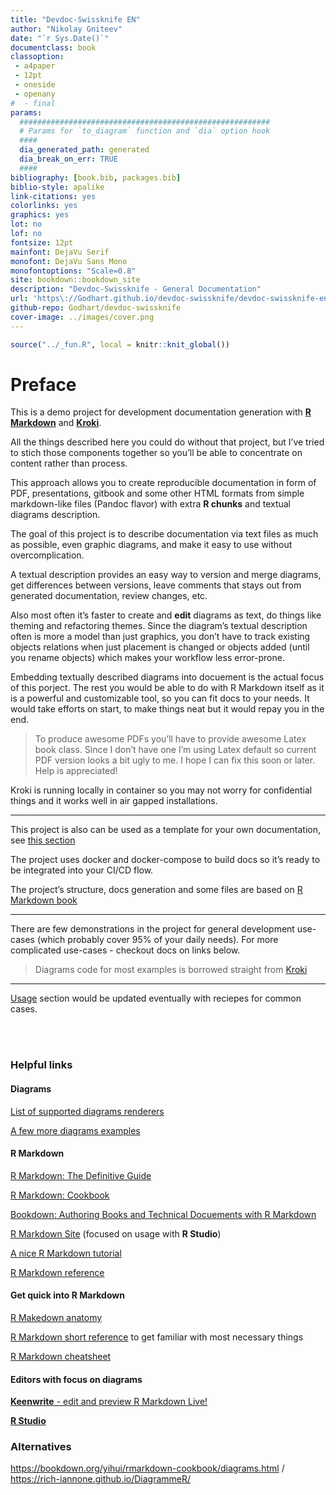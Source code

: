 ```yaml
---
title: "Devdoc-Swissknife EN"
author: "Nikolay Gniteev"
date: "`r Sys.Date()`"
documentclass: book
classoption:
 - a4paper
 - 12pt
 - oneside
 - openany
#  - final
params:
  ########################################################
  # Params for `to_diagram` function and `dia` option hook
  ####
  dia_generated_path: generated
  dia_break_on_err: TRUE
  ####
bibliography: [book.bib, packages.bib]
biblio-style: apalike
link-citations: yes
colorlinks: yes
graphics: yes
lot: no
lof: no
fontsize: 12pt
mainfont: DejaVu Serif
monofont: DejaVu Sans Mono
monofontoptions: "Scale=0.8"
site: bookdown::bookdown_site
description: "Devdoc-Swissknife - General Documentation"
url: 'https\://Godhart.github.io/devdoc-swissknife/devdoc-swissknife-en/'
github-repo: Godhart/devdoc-swissknife
cover-image: ../images/cover.png
---
```


```r
source("../_fun.R", local = knitr::knit_global())
```

# Preface {- #intro}

This is a demo project for development documentation generation with
[**R Markdown**](https://rmarkdown.rstudio.com/) and [**Kroki**](https://kroki.io/).

All the things described here you could do without that project, but I've tried to stich
those components together so you'll be able to concentrate on content rather than process.

This approach allows you to create reproducible documentation in form of PDF, presentations, gitbook
and some other HTML formats from simple markdown-like files (Pandoc flavor) with extra **R chunks** and textual diagrams description.

The goal of this project is to describe documentation via text files as much as possible, even graphic diagrams,
and make it easy to use without overcomplication.

A textual description provides an easy way to version and merge diagrams, get differences between versions, leave comments that
stays out from generated documentation, review changes, etc.

Also most often it's faster to create and **edit** diagrams as text, do things like theming and refactoring themes.
Since the diagram's textual description often is more a model than just graphics, you don't have to track existing objects
relations when just placement is changed or objects added (until you rename objects) which makes your workflow less error-prone.

Embedding textually described diagrams into docuement is the actual focus of this porject. The rest you would be able to do with
R Markdown itself as it is a powerful and customizable tool, so you can fit docs to your needs. It would take efforts on start,
to make things neat but it would repay you in the end.

> To produce awesome PDFs you'll have to provide awesome Latex book class.
> Since I don't have one I'm using Latex default so current PDF version looks a bit ugly to me.
> I hope I can fix this soon or later. Help is appreciated!

Kroki is running locally in container so you may not worry for confidential things and it works well
in air gapped installations.

---

This project is also can be used as a template for your own documentation, see [this section](#template)

The project uses docker and docker-compose to build docs so it's ready to be integrated into your CI/CD flow.

The project's structure, docs generation and some files are based on [R Markdown book](https://github.com/rstudio/rmarkdown-book)

---

There are few demonstrations in the project for general development use-cases (which probably cover 95% of your daily needs).
For more complicated use-cases - checkout docs on links below.

> Diagrams code for most examples is borrowed straight from [Kroki](https://kroki.io/examples.html)

---

[Usage](#usage) section would be updated eventually with reciepes for common cases.

\
\


### Helpful links {- #links}

#### Diagrams {- #links-diagrams}

[List of supported diagrams renderers](https://kroki.io/#support)

[A few more diagrams examples](https://kroki.io/examples.html)

#### R Markdown {- #links-rmarkdown}

[R Markdown: The Definitive Guide](https://bookdown.org/yihui/rmarkdown/)

[R Markdown: Cookbook](https://bookdown.org/yihui/rmarkdown-cookbook/)

[Bookdown: Authoring Books and Technical Docuements with R Markdown](https://bookdown.org/yihui/bookdown/)

[R Markdown Site](https://rmarkdown.rstudio.com/lesson-1.html)
(focused on usage with **R Studio**)

[A nice R Markdown tutorial](https://rmd4sci.njtierney.com/)

[R Markdown reference](https://rmarkdown.rstudio.com/docs/reference/index.html)

#### Get quick into R Markdown {- #links-rmarkdown-quick}

[R Makedown anatomy](https://intro2r.com/r-markdown-anatomy.html)

[R Markdown short reference](https://www.rstudio.com/wp-content/uploads/2015/03/rmarkdown-reference.pdf)
to get familiar with most necessary things

[R Markdown cheatsheet](https://raw.githubusercontent.com/rstudio/cheatsheets/master/rmarkdown.pdf)

#### Editors with focus on diagrams {- #links-editors}

[**Keenwrite** - edit and preview R Markdown Live!](https://github.com/DaveJarvis/keenwrite)

[**R Studio**](https://www.rstudio.com/)

<!-- TODO: VS Code with plugins
https://marketplace.visualstudio.com/items?itemName=asciidoctor.asciidoctor-vscode
 -->

### Alternatives {- #links-alternatives}

[https://bookdown.org/yihui/rmarkdown-cookbook/diagrams.html](https://bookdown.org/yihui/rmarkdown-cookbook/diagrams.html) / [https://rich-iannone.github.io/DiagrammeR/](https://rich-iannone.github.io/DiagrammeR/)
